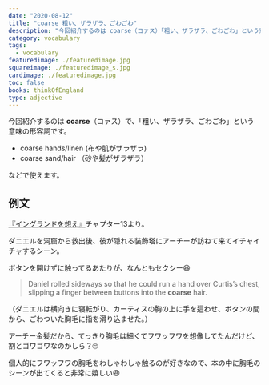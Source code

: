```yaml
---
date: "2020-08-12"
title: "coarse 粗い、ザラザラ、ごわごわ"
description: "今回紹介するのは coarse（コァス）「粗い、ザラザラ、ごわごわ」という意味の形容詞です。例文は、『イングランドを想え』より"
category: vocabulary
tags:
  - vocabulary
featuredimage: ./featuredimage.jpg
squareimage: ./featuredimage_s.jpg
cardimage: ./featuredimage.jpg
toc: false
books: thinkOfEngland
type: adjective
---
```



今回紹介するのは __coarse__（コァス）で、「粗い、ザラザラ、ごわごわ」という意味の形容詞です。

- coarse hands/linen (布や肌がザラザラ)
- coarse sand/hair （砂や髪がザラザラ）

などで使えます。

## 例文

[『イングランドを想え』](/mm-romance/think-of-england/)チャプター13より。

ダニエルを洞窟から救出後、彼が隠れる装飾塔にアーチーが訪ねて来てイチャイチャするシーン。

ボタンを開けずに触ってるあたりが、なんともセクシー😆

<Blockquote book srcBook="thinkOfEngland" lang="en" chapter="13">
Daniel rolled sideways so that he could run a hand over Curtis’s chest, slipping a finger between buttons into the <strong>coarse</strong> hair.
</Blockquote>

<p className="translation">（ダニエルは横向きに寝転がり、カーティスの胸の上に手を這わせ、ボタンの間から、ごわついた胸毛に指を滑り込ませた。）</p>

アーチー金髪だから、てっきり胸毛は細くてフワッフワを想像してたんだけど、割とゴワゴワなのかしら？🙄

個人的にフワッフワの胸毛をわしゃわしゃ触るのが好きなので、本の中に胸毛のシーンが出てくると非常に嬉しい😆

<VocabularyFooter book="thinkOfEngland" />
